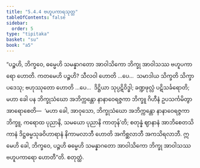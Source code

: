 ```yaml
---
title: "5.4.4 ဗဟူပကာရသုတ္တ"
tableOfContents: false
sidebar:
  order: 5
type: "tipitaka"
basket: "su"
book: "a5"
---
```



<DynamicBreadcrumb />

<Division number="234" book="a5">

<Paragraph number="1296" book="a5">
“ပဉ္စဟိ, ဘိက္ခဝေ, ဓမ္မေဟိ သမန္နာဂတော အာဝါသိကော ဘိက္ခု အာဝါသဿ ဗဟူပကာရော ဟောတိ. ကတမေဟိ ပဉ္စဟိ? သီလဝါ ဟောတိ …ပေ…  သမာဒါယ သိက္ခတိ သိက္ခာပဒေသု; ဗဟုဿုတော ဟောတိ …ပေ…  ဒိဋ္ဌိယာ သုပ္ပဋိဝိဒ္ဓါ; ခဏ္ဍဖုလ္လံ ပဋိသင်္ခရောတိ; မဟာ ခေါ ပန ဘိက္ခုသံဃော အဘိက္ကန္တော နာနာဝေရဇ္ဇကာ ဘိက္ခူ ဂိဟီနံ ဥပသင်္ကမိတွာ အာရောစေတိ—  ‘မဟာ ခေါ, အာဝုသော, ဘိက္ခုသံဃော အဘိက္ကန္တော နာနာဝေရဇ္ဇကာ ဘိက္ခူ, ကရောထ ပုညာနိ, သမယော ပုညာနိ ကာတုန်’တိ; စတုန္နံ ဈာနာနံ အာဘိစေတသိကာနံ ဒိဋ္ဌဓမ္မသုခဝိဟာရာနံ နိကာမလာဘီ ဟောတိ အကိစ္ဆလာဘီ အကသိရလာဘီ. ဣမေဟိ ခေါ, ဘိက္ခဝေ, ပဉ္စဟိ ဓမ္မေဟိ သမန္နာဂတော အာဝါသိကော ဘိက္ခု အာဝါသဿ ဗဟူပကာရော ဟောတီ”တိ.

</Paragraph>
</Division>

<Paragraph number="1297" type="center" book="a5">
စတုတ္ထံ.
</Paragraph>